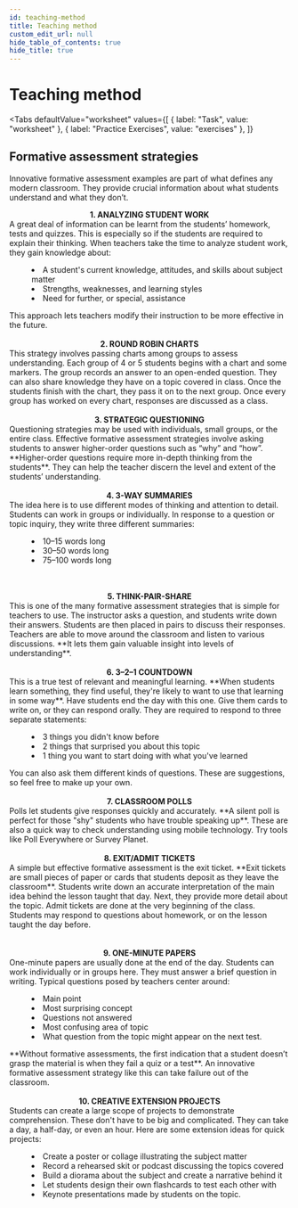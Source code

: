 ```yaml
---
id: teaching-method
title: Teaching method
custom_edit_url: null
hide_table_of_contents: true
hide_title: true
---
```



<Theme halogens />

# Teaching method

<Tabs
  defaultValue="worksheet"
  values={[
    { label: "Task", value: "worksheet" },
    { label: "Practice Exercises", value: "exercises" },
  ]}
>

<TabItem value="worksheet">

## Formative assessment strategies

Innovative formative assessment examples are part of what defines any modern classroom. They provide crucial information about what students understand and what they don’t.

<center>
  <strong>1. ANALYZING STUDENT WORK</strong>
</center>
A great deal of information can be learnt from the students’ homework, tests and
quizzes. This is especially so if the students are required to explain their thinking.
When teachers take the time to analyze student work, they gain knowledge about:
<dl>
  <dd>
    <li>
      A student's current knowledge, attitudes, and skills about subject matter
    </li>
    <li>Strengths, weaknesses, and learning styles</li>
    <li>Need for further, or special, assistance</li>
  </dd>
</dl>
This approach lets teachers modify their instruction to be more effective in the
future.<br/><br/>
<center>
  <strong>2. ROUND ROBIN CHARTS</strong>
</center>
This strategy involves passing charts among groups to assess understanding. Each
group of 4 or 5 students begins with a chart and some markers. The group records
an answer to an open-ended question. They can also share knowledge they have on a
topic covered in class. Once the students finish with the chart, they pass it on
to the next group. Once every group has worked on every chart, responses are discussed
as a class.<br/><br/>
<center>
  <strong>3. STRATEGIC QUESTIONING</strong>
</center>
Questioning strategies may be used with individuals, small groups, or the entire
class. Effective formative assessment strategies involve asking students to answer
higher-order questions such as “why” and “how”. **Higher-order questions require
more in-depth thinking from the students**. They can help the teacher discern the
level and extent of the students’ understanding.<br/><br/>
<center>
  <strong>4. 3-WAY SUMMARIES</strong>
</center>
The idea here is to use different modes of thinking and attention to detail. Students
can work in groups or individually. In response to a question or topic inquiry, they
write three different summaries:
<dl>
  <dd>
    <li>10–15 words long</li>
    <li>30–50 words long</li>
    <li>75–100 words long</li>
  </dd>
</dl><br/><br/>
<center>
  <strong>5. THINK-PAIR-SHARE</strong>
</center>
This is one of the many formative assessment strategies that is simple for teachers
to use. The instructor asks a question, and students write down their answers. Students
are then placed in pairs to discuss their responses. Teachers are able to move around
the classroom and listen to various discussions. **It lets them gain valuable insight
into levels of understanding**.<br/><br/>
<center>
  <strong>6. 3–2–1 COUNTDOWN</strong>
</center>
This is a true test of relevant and meaningful learning. **When students learn something,
they find useful, they're likely to want to use that learning in some way**. Have
students end the day with this one. Give them cards to write on, or they can respond
orally. They are required to respond to three separate statements:
<dl>
  <dd>
    <li>3 things you didn't know before</li>
    <li>2 things that surprised you about this topic</li>
    <li>1 thing you want to start doing with what you've learned</li>
  </dd>
</dl>
You can also ask them different kinds of questions. These are suggestions, so feel
free to make up your own.<br/><br/>
<center>
  <strong>7. CLASSROOM POLLS</strong>
</center>
Polls let students give responses quickly and accurately. **A silent poll is perfect
for those "shy" students who have trouble speaking up**. These are also a quick way
to check understanding using mobile technology. Try tools like Poll Everywhere or
Survey Planet.<br/><br/>
<center>
  <strong>8. EXIT/ADMIT TICKETS</strong>
</center>
A simple but effective formative assessment is the exit ticket. **Exit tickets are
small pieces of paper or cards that students deposit as they leave the classroom**.
Students write down an accurate interpretation of the main idea behind the lesson
taught that day. Next, they provide more detail about the topic. Admit tickets are
done at the very beginning of the class. Students may respond to questions about
homework, or on the lesson taught the day before.
<center><br/><br/>
  <strong>9. ONE-MINUTE PAPERS</strong>
</center>
One-minute papers are usually done at the end of the day. Students can work individually
or in groups here. They must answer a brief question in writing. Typical questions
posed by teachers center around:
<dl>
  <dd>
    <li>Main point</li>
    <li>Most surprising concept</li>
    <li>Questions not answered</li>
    <li>Most confusing area of topic</li>
    <li>What question from the topic might appear on the next test.</li>
  </dd>
</dl>
**Without formative assessments, the first indication that a student doesn’t grasp
the material is when they fail a quiz or a test**. An innovative formative assessment
strategy like this can take failure out of the classroom.<br/><br/>
<center>
  <strong>10. CREATIVE EXTENSION PROJECTS</strong>
</center>
Students can create a large scope of projects to demonstrate comprehension. These
don't have to be big and complicated. They can take a day, a half-day, or even an
hour. Here are some extension ideas for quick projects:
<dl>
  <dd>
    <li>Create a poster or collage illustrating the subject matter</li>
    <li>Record a rehearsed skit or podcast discussing the topics covered</li>
    <li>Build a diorama about the subject and create a narrative behind it</li>
    <li>Let students design their own flashcards to test each other with</li>
    <li>Keynote presentations made by students on the topic.</li>
  </dd>
</dl>

</TabItem>

<TabItem value="exercises">
  <Frame src="https://learningapps.org/watch?v=p4wzietr521" height="580px" />
</TabItem>

</Tabs>

